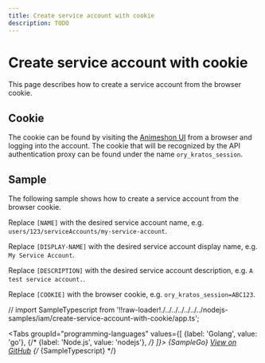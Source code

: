 ```yaml
---
title: Create service account with cookie
description: TODO
---
```


# Create service account with cookie

This page describes how to create a service account from the browser cookie.

## Cookie

The cookie can be found by visiting the [Animeshon UI](https://app.animeshon.com/) from a browser and logging into the account. The cookie that will be recognized by the API authentication proxy can be found under the name `ory_kratos_session`.

## Sample

The following sample shows how to create a service account from the browser cookie.

Replace `[NAME]` with the desired service account name, e.g. `users/123/serviceAccounts/my-service-account`.

Replace `[DISPLAY-NAME]` with the desired service account display name, e.g. `My Service Account`.

Replace `[DESCRIPTION]` with the desired service account description, e.g. `A test service account.`.

Replace `[COOKIE]` with the browser cookie, e.g. `ory_kratos_session=ABC123`.

// import SampleTypescript from '!!raw-loader!./../../../../../../nodejs-samples/iam/create-service-account-with-cookie/app.ts';


<Tabs
  groupId="programming-languages"
  values={[
    {label: 'Golang', value: 'go'},
    {/* {label: 'Node.js', value: 'nodejs'}, */}
  ]}>
  <TabItem value="go">
    <CodeBlock language="go">
      {SampleGo}
    </CodeBlock>
    <a href="https://github.com/animeapis/golang-samples/blob/master/iam/create-service-account-with-cookie/main.go">View on GitHub</a>
  </TabItem>
  {/* <TabItem value="nodejs">
    <CodeBlock language="typescript">
      {SampleTypescript}
    </CodeBlock>
  </TabItem> */}
</Tabs>
